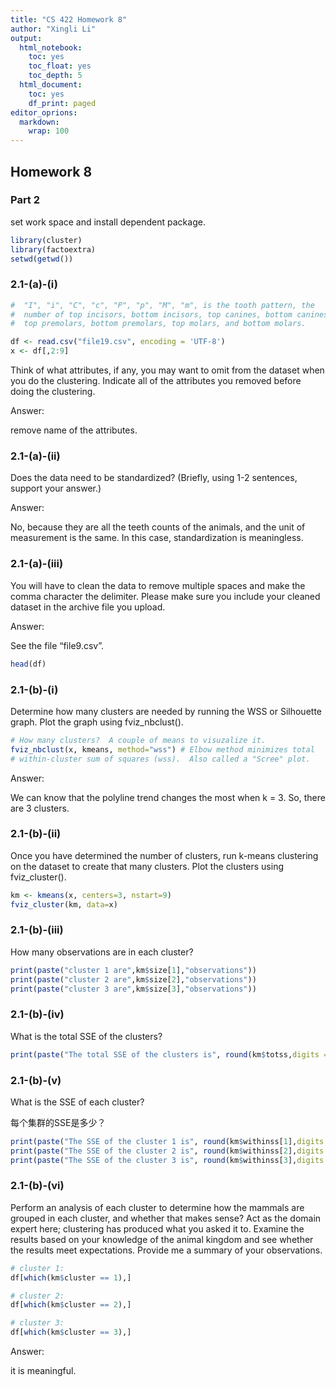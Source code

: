 ```yaml
---
title: "CS 422 Homework 8"
author: "Xingli Li"
output:
  html_notebook: 
    toc: yes
    toc_float: yes
    toc_depth: 5
  html_document:
    toc: yes
    df_print: paged
editor_oprions:
  markdown:
    wrap: 100
---
```


## Homework 8

### Part 2

set work space and install dependent package.

```r
library(cluster)
library(factoextra)
setwd(getwd())
```

### 2.1-(a)-(i)

```r
#  "I", "i", "C", "c", "P", "p", "M", "m", is the tooth pattern, the 
#  number of top incisors, bottom incisors, top canines, bottom canines, 
#  top premolars, bottom premolars, top molars, and bottom molars.

df <- read.csv("file19.csv", encoding = 'UTF-8')
x <- df[,2:9]
```

Think of what attributes, if any, you may want to omit from the dataset when you do the clustering. Indicate all of the attributes you removed before doing the clustering.

Answer:

remove name of the attributes.

### 2.1-(a)-(ii)

Does the data need to be standardized? (Briefly, using 1-2 sentences, support your answer.)

Answer:

No, because they are all the teeth counts of the animals, and the unit of measurement is the same. In this case, standardization is meaningless.

### 2.1-(a)-(iii)

You will have to clean the data to remove multiple spaces and make the comma character the delimiter. Please make sure you include your cleaned dataset in the archive file you upload.

Answer:

See the file "file9.csv".

```r
head(df)
```

### 2.1-(b)-(i)

Determine how many clusters are needed by running the WSS or Silhouette graph. Plot the graph using fviz_nbclust().

```r
# How many clusters?  A couple of means to visuzalize it.
fviz_nbclust(x, kmeans, method="wss") # Elbow method minimizes total
# within-cluster sum of squares (wss).  Also called a "Scree" plot.
```

Answer:

We can know that the polyline trend changes the most when k = 3. So, there are 3 clusters.

### 2.1-(b)-(ii)

Once you have determined the number of clusters, run k-means clustering on the dataset to create that many clusters. Plot the clusters using fviz_cluster().

```r
km <- kmeans(x, centers=3, nstart=9) 
fviz_cluster(km, data=x)
```

### 2.1-(b)-(iii)

How many observations are in each cluster?

```r
print(paste("cluster 1 are",km$size[1],"observations"))
print(paste("cluster 2 are",km$size[2],"observations"))
print(paste("cluster 3 are",km$size[3],"observations"))
```

### 2.1-(b)-(iv)

What is the total SSE of the clusters?

```r

print(paste("The total SSE of the clusters is", round(km$totss,digits = 3)))

```

### 2.1-(b)-(v)

What is the SSE of each cluster?

每个集群的SSE是多少？

```r

print(paste("The SSE of the cluster 1 is", round(km$withinss[1],digits = 3)))
print(paste("The SSE of the cluster 2 is", round(km$withinss[2],digits = 3)))
print(paste("The SSE of the cluster 3 is", round(km$withinss[3],digits = 3)))
```

### 2.1-(b)-(vi)

Perform an analysis of each cluster to determine how the mammals are grouped in each cluster, and whether that makes sense? Act as the domain expert here; clustering has produced what you asked it to. Examine the results based on your knowledge of the animal kingdom and see whether the results meet expectations. Provide me a summary of your observations.

```r
# cluster 1:
df[which(km$cluster == 1),]
```

```r
# cluster 2:
df[which(km$cluster == 2),]
```

```r
# cluster 3:
df[which(km$cluster == 3),]
```

Answer:

it is meaningful.
